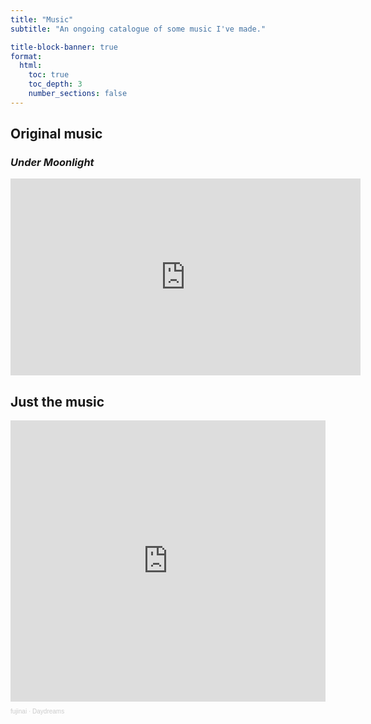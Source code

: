 ```yaml
---
title: "Music"
subtitle: "An ongoing catalogue of some music I've made."

title-block-banner: true
format:
  html:
    toc: true
    toc_depth: 3
    number_sections: false
---   
```


## Original music

### *Under Moonlight*

<iframe width="560" height="315" src="https://www.youtube.com/embed/3Qzj4wrZyOQ" title="YouTube video player" frameborder="0" allow="accelerometer; autoplay; clipboard-write; encrypted-media; gyroscope; picture-in-picture; web-share" allowfullscreen></iframe>

<!--
### *Picnic*

<iframe width="560" height="315" src="https://www.youtube.com/embed/3Qzj4wrZyOQ" title="YouTube video player" frameborder="0" allow="accelerometer; autoplay; clipboard-write; encrypted-media; gyroscope; picture-in-picture; web-share" allowfullscreen></iframe>

## Collections

## Covers
-->

## Just the music

<iframe width="100%" height="450" scrolling="no" frameborder="no" allow="autoplay" src="https://w.soundcloud.com/player/?url=https%3A//api.soundcloud.com/playlists/914419177&amp;color=%23ff5500&amp;auto_play=false&amp;hide_related=false&amp;show_comments=true&amp;show_user=true&amp;show_reposts=false&amp;show_teaser=true"></iframe>

::: {style="font-size: 10px; color: #cccccc; line-break: anywhere; word-break: normal; overflow: hidden; white-space: nowrap; text-overflow: ellipsis; font-family: Interstate,Lucida Grande,Lucida Sans Unicode,Lucida Sans,Garuda,Verdana,Tahoma,sans-serif; font-weight: 100;"}
<a href="https://soundcloud.com/user-752823440" title="fujinai" target="_blank" style="color: #cccccc; text-decoration: none;">fujinai</a>
·
<a href="https://soundcloud.com/user-752823440/sets/daydreams" title="Daydreams" target="_blank" style="color: #cccccc; text-decoration: none;">Daydreams</a>
:::

<!--
::: {style="font-size: 10px; color: #cccccc; line-break: anywhere; word-break: normal; overflow: hidden; white-space: nowrap; text-overflow: ellipsis; font-family: Interstate,Lucida Grande,Lucida Sans Unicode,Lucida Sans,Garuda,Verdana,Tahoma,sans-serif; font-weight: 100;"}
<a href="https://soundcloud.com/user-752823440" title="Fujinai" target="_blank" style="color: #cccccc; text-decoration: none;">Fujinai</a>
·
<a href="https://soundcloud.com/user-752823440/sets/loops" title="Corridors" target="_blank" style="color: #cccccc; text-decoration: none;">Corridors</a>
:::
-->

